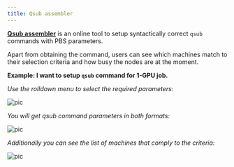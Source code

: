 ```yaml
---
title: Qsub assembler
---
```

**[Qsub assembler](https://metavo.metacentrum.cz/pbsmon2/qsub_pbspro)** is an online tool to setup syntactically correct `qsub` commands with PBS parameters.

Apart from obtaining the command, users can see which machines match to their selection criteria and how busy the nodes are at the moment.

**Example: I want to setup `qsub` command for 1-GPU job.**

*Use the rolldown menu to select the required parameters:*

![pic](/img/meta/computing/resources/qsub-compiler-pic-01.png)

*You will get qsub command parameters in both formats:*

![pic](/img/meta/computing/resources/qsub-compiler-pic-02.png)

*Additionally you can see the list of machines that comply to the criteria:*

![pic](/img/meta/computing/resources/qsub-compiler-pic-03.png)


